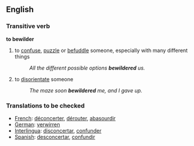 ==English==
===Transitive verb===
'''to bewilder'''
# to [[confuse]], [[puzzle]] or [[befuddle]] someone, especially with many different things
#:''All the different possible options '''bewildered''' us.''
# to [[disorientate]] someone
#:''The maze soon '''bewildered''' me, and I gave up.''

=== Translations to be checked === 
*[[French]]: [[déconcerter]], [[dérouter]], [[abasourdir]]
*[[German]]: [[verwirren]] 
*[[Interlingua]]: [[disconcertar]], [[confunder]] 
*[[Spanish]]: [[desconcertar]], [[confundir]]